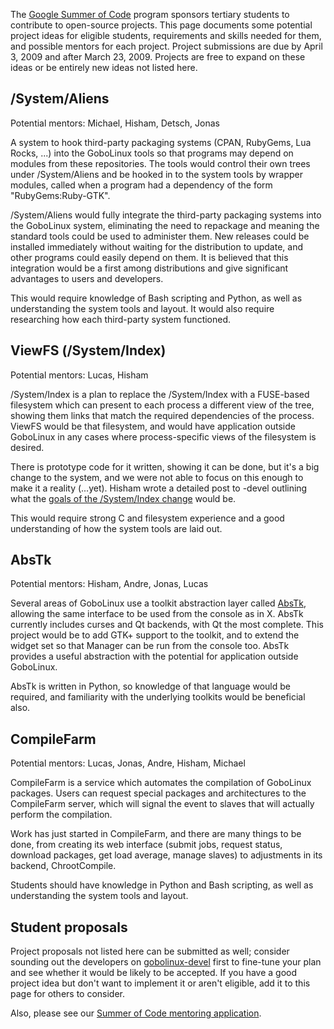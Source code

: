 The [http://code.google.com/soc/ Google Summer of Code] program sponsors tertiary students to contribute to open-source projects. This page documents some potential project ideas for eligible students, requirements and skills needed for them, and possible mentors for each project. Project submissions are due by April 3, 2009 and after March 23, 2009. Projects are free to expand on these ideas or be entirely new ideas not listed here.

==/System/Aliens==
Potential mentors: Michael, Hisham, Detsch, Jonas

A system to hook third-party packaging systems (CPAN, RubyGems, Lua Rocks, ...) into the GoboLinux tools so that programs may depend on modules from these repositories. The tools would control their own trees under /System/Aliens and be hooked in to the system tools by wrapper modules, called when a program had a dependency of the form "RubyGems:Ruby-GTK".

/System/Aliens would fully integrate the third-party packaging systems into the GoboLinux system, eliminating the need to repackage and meaning the standard tools could be used to administer them. New releases could be installed immediately without waiting for the distribution to update, and other programs could easily depend on them. It is believed that this integration would be a first among distributions and give significant advantages to users and developers.

This would require knowledge of Bash scripting and Python, as well as understanding the system tools and layout. It would also require researching how each third-party system functioned.

==ViewFS (/System/Index)==
Potential mentors: Lucas, Hisham

/System/Index is a plan to replace the /System/Index with a FUSE-based filesystem which can present to each process a different view of the tree, showing them links that match the required dependencies of the process. ViewFS would be that filesystem, and would have application outside GoboLinux in any cases where process-specific views of the filesystem is desired.

There is prototype code for it written, showing it can be done, but it's a big change to the system, and we were not able to focus on this enough to make it a reality (...yet). Hisham wrote a detailed post to -devel outlining what the [http://lists.gobolinux.org/pipermail/gobolinux-devel/2007-January/001979.html goals of the /System/Index change] would be.

This would require strong C and filesystem experience and a good understanding of how the system tools are laid out.

==AbsTk==
Potential mentors: Hisham, Andre, Jonas, Lucas

Several areas of GoboLinux use a toolkit abstraction layer called [http://gobolinux.org/abstk/ AbsTk], allowing the same interface to be used from the console as in X. AbsTk currently includes curses and Qt backends, with Qt the most complete. This project would be to add GTK+ support to the toolkit, and to extend the widget set so that Manager can be run from the console too. AbsTk provides a useful abstraction with the potential for application outside GoboLinux.

AbsTk is written in Python, so knowledge of that language would be required, and familiarity with the underlying toolkits would be beneficial also.

==CompileFarm==
Potential mentors: Lucas, Jonas, Andre, Hisham, Michael

CompileFarm is a service which automates the compilation of GoboLinux packages. Users can request special packages and architectures to the CompileFarm server, which will signal the event to slaves that will actually perform the compilation.

Work has just started in CompileFarm, and there are many things to be done, from creating its web interface (submit jobs, request status, download packages, get load average, manage slaves) to adjustments in its backend, ChrootCompile.

Students should have knowledge in Python and Bash scripting, as well as understanding the system tools and layout.

==Student proposals==
Project proposals not listed here can be submitted as well; consider sounding out the developers on [http://lists.gobolinux.org/mailman/listinfo/gobolinux-devel gobolinux-devel] first to fine-tune your plan and see whether it would be likely to be accepted. If you have a good project idea but don't want to implement it or aren't eligible, add it to this page for others to consider.


Also, please see our [[Summer of Code mentoring application]].